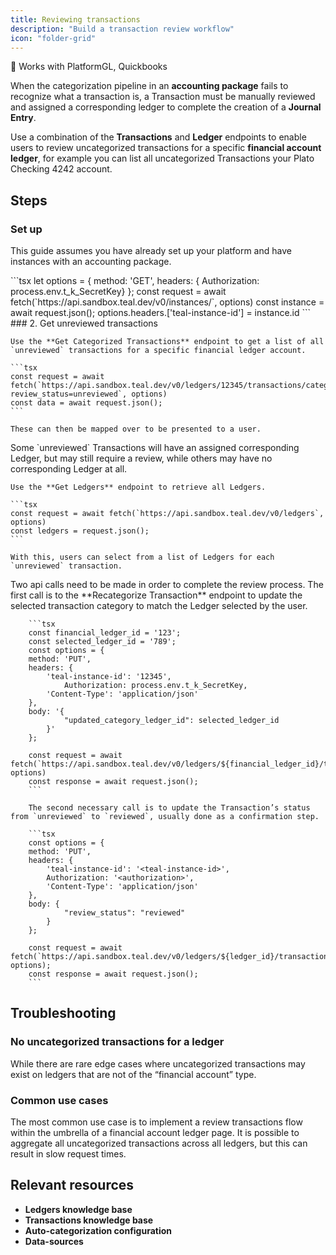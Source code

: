 ```yaml
---
title: Reviewing transactions
description: "Build a transaction review workflow"
icon: "folder-grid"
---
```


<aside>
	🔧 Works with
	PlatformGL, Quickbooks
</aside>

When the categorization pipeline in an **accounting package** fails to recognize what a transaction is, a Transaction must be manually reviewed and assigned a corresponding ledger to complete the creation of a **Journal Entry**. 

Use a combination of the **Transactions** and **Ledger** endpoints to enable users to review uncategorized transactions for a specific **financial account ledger**, for example you can list all uncategorized Transactions your Plato Checking 4242 account. 

## Steps

### Set up

This guide assumes you have already set up your platform and have instances with an accounting package.

<Steps>
  <Step title="Get client’s instance id">
    ```tsx
    let options = {
      method: 'GET',
      headers: { Authorization: process.env.t_k_SecretKey}
    };
    const request = await fetch(`https://api.sandbox.teal.dev/v0/instances/`, options)
    const instance = await request.json();
    options.headers.['teal-instance-id'] = instance.id
    ```
  </Step>
  <Step title="Get unreviewed transactions">
    ### 2. Get unreviewed transactions

    Use the **Get Categorized Transactions** endpoint to get a list of all `unreviewed` transactions for a specific financial ledger account.

    ```tsx
    const request = await fetch(`https://api.sandbox.teal.dev/v0/ledgers/12345/transactions/categories?review_status=unreviewed`, options)
    const data = await request.json();
    ```

    These can then be mapped over to be presented to a user.
  </Step>
  <Step title="List the possible ledgers">
	Some `unreviewed` Transactions will have an assigned corresponding Ledger, but may still require a review, while others may have no corresponding Ledger at all. 

	Use the **Get Ledgers** endpoint to retrieve all Ledgers.

	```tsx
	const request = await fetch(`https://api.sandbox.teal.dev/v0/ledgers`, options)
	const ledgers = request.json();
	```

	With this, users can select from a list of Ledgers for each `unreviewed` transaction.
  </Step>
  <Step title="Save the updated transaction">
	Two api calls need to be made in order to complete the review process. The first call is to the **Recategorize Transaction** endpoint to update the selected transaction category to match the Ledger selected by the user. 

		```tsx
		const financial_ledger_id = '123';
		const selected_ledger_id = '789';
		const options = {
		method: 'PUT',
		headers: {
			'teal-instance-id': '12345',
				Authorization: process.env.t_k_SecretKey,
			'Content-Type': 'application/json'
		},
		body: '{
				"updated_category_ledger_id": selected_ledger_id
			}'
		};

		const request = await fetch(`https://api.sandbox.teal.dev/v0/ledgers/${financial_ledger_id}/transactions/${transaction_id}/categories`, options)
		const response = await request.json();
		```

		The second necessary call is to update the Transaction’s status from `unreviewed` to `reviewed`, usually done as a confirmation step.

		```tsx
		const options = {
		method: 'PUT',
		headers: {
			'teal-instance-id': '<teal-instance-id>',
			Authorization: '<authorization>',
			'Content-Type': 'application/json'
		},
		body: {
				"review_status": "reviewed"
			}
		};

		const request = await fetch(`https://api.sandbox.teal.dev/v0/ledgers/${ledger_id}/transactions/${transaction_id}`, options);
		const response = await request.json();
		```

  </Step>
</Steps>

## Troubleshooting

### No uncategorized transactions for a ledger

While there are rare edge cases where uncategorized transactions may exist on ledgers that are not of the “financial account” type. 

### **Common use cases**

The most common use case is to implement a review transactions flow within the umbrella of a financial account ledger page. It is possible to aggregate all uncategorized transactions across all ledgers, but this can result in slow request times.

## Relevant resources

- **Ledgers knowledge base**
- **Transactions knowledge base**
- **Auto-categorization configuration**
- **Data-sources**